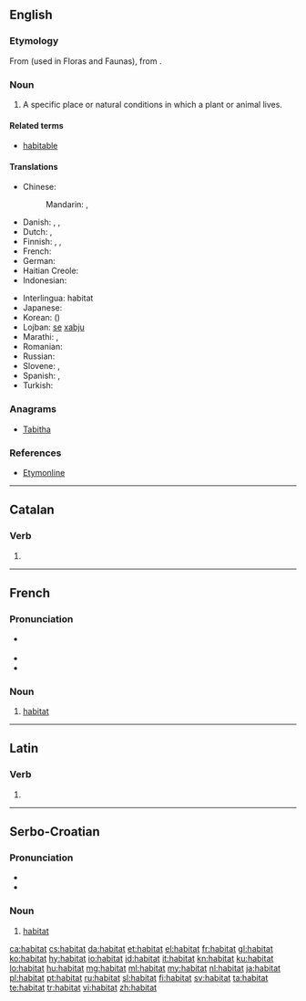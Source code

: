 {{also|habitât}}
==English==

===Etymology===
From {{etyl|la}} {{term|habitat||it inhabits|lang=la}} (used in Floras and Faunas), from {{term|habito|habitō}}.

===Noun===
{{en-noun}}

# {{biology}} A specific place or natural conditions in which a plant or animal lives.

====Related terms====
* [[habitable]]

====Translations====
{{trans-top|natural conditions in which a plant or animal lives}}
* Chinese:
*: Mandarin: {{t|cmn|棲息地|sc=Hani}}, {{t|cmn|栖息地|tr=qīxīdì ''PRC'', qīxídì ''Taiwan''|sc=Hani}}
* Danish: {{t-|da|levested|n}}, {{t+|da|habitat|n}}, {{t-|da|udbredelsesområde|n}}
* Dutch: {{t+|nl|woonplaats|m|f}}, {{t+|nl|habitat|n}}
* Finnish: {{t-|fi|elinympäristö}}, {{t-|fi|elinpaikka}}, {{t-|fi|habitaatti}}
* French: {{t+|fr|habitat|m}}
* German: {{t+|de|Habitat|n}}
* Haitian Creole: {{tø|ht|abita}}
* Indonesian: {{t+|id|habitat}}
{{trans-mid}}
* Interlingua: habitat
* Japanese: {{t-|ja|生息地|tr=せいそくち, seisokuchi|sc=Jpan}}
* Korean: {{t+|ko|서식지|tr=seosikji|sc=Kore}} ({{t-|ko|棲息地|sc=Kore}})
* Lojban: [[se]] [[xabju]]
* Marathi: {{t-|mr|अधिवास|sc=Deva}}, {{t-|mr|प्राकृतिक वास|sc=Deva}}
* Romanian: {{t-|ro|habitat}}
* Russian: {{t-|ru|среда обитания|f|tr=sredá obitánija}}
* Slovene: {{t|sl|habitat|m}}, {{t|sl|življenjski prostor|m}}
* Spanish: {{t+|es|habitación|f}},  {{t-|es|habitat}}
* Turkish: {{t+|tr|habitat}}
{{trans-bottom}}

===Anagrams===
* [[Tabitha#English|Tabitha]]

===References===
* [http://www.etymonline.com/index.php?term=habitat Etymonline]

----

==Catalan==

===Verb===
{{head|ca|verb form}}

# {{ca-verb form of|t=past|m=ptc|habitar}}

----

==French==

===Pronunciation===
* {{muteh}} {{IPA|/a.bi.ta/|lang=fr}}
* {{rhymes|a|lang=fr}}
* {{homophones|habitats|lang=fr}}

===Noun===
{{fr-noun|m}}

# [[#English|habitat]]

----

==Latin==

===Verb===
{{la-verb-form|habitat}}

# {{conjugation of|habito|habitō|3|s|pres|act|ind}}

----

==Serbo-Croatian==

===Pronunciation===
* {{IPA|/xabǐtaːt/|lang=sh}}
* {{hyphenation|ha|bi|tat}}

===Noun===
{{sh-noun|g=m|head=habìtāt|r|хабитат|хабѝта̄т}}

# [[#English|habitat]]

[[ca:habitat]]
[[cs:habitat]]
[[da:habitat]]
[[et:habitat]]
[[el:habitat]]
[[fr:habitat]]
[[gl:habitat]]
[[ko:habitat]]
[[hy:habitat]]
[[io:habitat]]
[[id:habitat]]
[[it:habitat]]
[[kn:habitat]]
[[ku:habitat]]
[[lo:habitat]]
[[hu:habitat]]
[[mg:habitat]]
[[ml:habitat]]
[[my:habitat]]
[[nl:habitat]]
[[ja:habitat]]
[[pl:habitat]]
[[pt:habitat]]
[[ru:habitat]]
[[sl:habitat]]
[[fi:habitat]]
[[sv:habitat]]
[[ta:habitat]]
[[te:habitat]]
[[tr:habitat]]
[[vi:habitat]]
[[zh:habitat]]